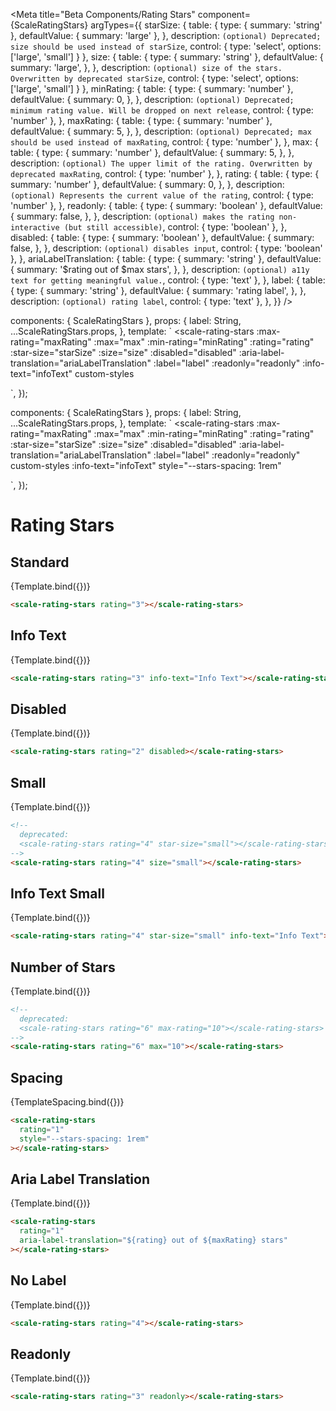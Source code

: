 
<Meta
  title="Beta Components/Rating Stars"
  component={ScaleRatingStars}
  argTypes={{
    starSize: {
      table: {
        type: { summary: 'string' },
        defaultValue: { summary: 'large' },
      },
      description: `(optional) Deprecated; size should be used instead of starSize`,
      control: { type: 'select', options: ['large', 'small'] }
    },
    size: {
      table: {
        type: { summary: 'string' },
        defaultValue: {
          summary: 'large',
        },
      },
      description: `(optional) size of the stars. Overwritten by deprecated starSize`,
      control: { type: 'select', options: ['large', 'small'] }
    },
    minRating: {
      table: {
        type: { summary: 'number' },
        defaultValue: {
          summary: 0,
        },
      },
      description: `(optional) Deprecated; minimum rating value. Will be dropped on next release`,
      control: { type: 'number' },
    },
    maxRating: {
      table: {
        type: { summary: 'number' },
        defaultValue: {
          summary: 5,
        },
      },
      description: `(optional) Deprecated; max should be used instead of maxRating`,
      control: { type: 'number' },
    },
    max: {
      table: {
        type: { summary: 'number' },
        defaultValue: {
          summary: 5,
        },
      },
      description: `(optional) The upper limit of the rating. Overwritten by deprecated maxRating`,
      control: { type: 'number' },
    },
    rating: {
      table: {
        type: { summary: 'number' },
        defaultValue: {
          summary: 0,
        },
      },
      description: `(optional) Represents the current value of the rating`,
      control: { type: 'number' },
    },
    readonly: {
      table: {
        type: { summary: 'boolean' },
        defaultValue: {
          summary: false,
        },
      },
      description: `(optional) makes the rating non-interactive (but still accessible)`,
      control: { type: 'boolean' },
    },
    disabled: {
      table: {
        type: { summary: 'boolean' },
        defaultValue: {
          summary: false,
        },
      },
      description: `(optional) disables input`,
      control: { type: 'boolean' },
    },
    ariaLabelTranslation: {
      table: {
        type: { summary: 'string' },
        defaultValue: {
          summary: '$rating out of $max stars',
        },
      },
      description: `(optional) a11y text for getting meaningful value.`,
      control: { type: 'text' },
    },
    label: {
      table: {
        type: { summary: 'string' },
        defaultValue: {
          summary: 'rating label',
        },
      },
      description: `(optional) rating label`,
      control: { type: 'text' },
    },
  }}
/>

  components: { ScaleRatingStars },
  props: {
    label: String,
    ...ScaleRatingStars.props,
  },
  template: `
  <scale-rating-stars
    :max-rating="maxRating"
    :max="max"
    :min-rating="minRating"
    :rating="rating"
    :star-size="starSize"
    :size="size"
    :disabled="disabled"
    :aria-label-translation="ariaLabelTranslation"
    :label="label"
    :readonly="readonly"
    :info-text="infoText"
    custom-styles
  >
  </scale-rating-stars>
    `,
});

  components: { ScaleRatingStars },
  props: {
    label: String,
    ...ScaleRatingStars.props,
  },
  template: `
  <scale-rating-stars
    :max-rating="maxRating"
    :max="max"
    :min-rating="minRating"
    :rating="rating"
    :star-size="starSize"
    :size="size"
    :disabled="disabled"
    :aria-label-translation="ariaLabelTranslation"
    :label="label"
    :readonly="readonly"
    custom-styles
    :info-text="infoText"
    style="--stars-spacing: 1rem"
  >
  </scale-rating-stars>
    `,
});

# Rating Stars

## Standard

<Canvas withSource="none">
  <Story
    name="Standard"
    args={{
      label: "Rating Label",
      rating: 3,
    }}
  >
    {Template.bind({})}
  </Story>
</Canvas>

<ArgsTable story="Standard" />

```html
<scale-rating-stars rating="3"></scale-rating-stars>
```

## Info Text

<Canvas withSource="none">
  <Story
    name="Info Text"
    args={{
      label: "Rating Label",
      rating: 3,
      infoText: "Info Text"
    }}
  >
    {Template.bind({})}
  </Story>
</Canvas>

```html
<scale-rating-stars rating="3" info-text="Info Text"></scale-rating-stars>
```

## Disabled

<Canvas withSource="none">
  <Story
    name="Disabled"
    args={{
      label: "Rating Label",
      disabled: true,
      rating: 2,
    }}
  >
    {Template.bind({})}
  </Story>
</Canvas>

```html
<scale-rating-stars rating="2" disabled></scale-rating-stars>
```

## Small

<Canvas withSource="none">
  <Story
    name="Small"
    args={{
      label: "Rating Label",
      rating: 4,
      starSize: 'small',
    }}
  >
    {Template.bind({})}
  </Story>
</Canvas>

```html
<!-- 
  deprecated:
  <scale-rating-stars rating="4" star-size="small"></scale-rating-stars>
-->
<scale-rating-stars rating="4" size="small"></scale-rating-stars>
```

## Info Text Small

<Canvas withSource="none">
  <Story
    name="Info Text Small"
    args={{
      label: "Rating Label",
      rating: 4,
      starSize: 'small',
      infoText: "Info Text"
    }}
  >
    {Template.bind({})}
  </Story>
</Canvas>

```html
<scale-rating-stars rating="4" star-size="small" info-text="Info Text"></scale-rating-stars>
```

## Number of Stars

<Canvas withSource="none">
  <Story
    name="Number of Stars"
    args={{
      label: "Rating Label",
      rating: 6,
      maxRating: 10,
    }}
  >
    {Template.bind({})}
  </Story>
</Canvas>

```html
<!-- 
  deprecated:
  <scale-rating-stars rating="6" max-rating="10"></scale-rating-stars>
-->
<scale-rating-stars rating="6" max="10"></scale-rating-stars>
```

## Spacing

<Canvas withSource="none">
  <Story
    name="Spacing"
    args={{
      label: "Rating Label",
      rating: 1,
      style: "--stars-spacing: 1rem",
    }}
  >
    {TemplateSpacing.bind({})}
  </Story>
</Canvas>

```html
<scale-rating-stars
  rating="1"
  style="--stars-spacing: 1rem"
></scale-rating-stars>
```

## Aria Label Translation

<Canvas withSource="none">
  <Story
    name="Aria Label Translation"
    args={{
      label: "Rating Label",
      rating: 1,
      ariaLabelTranslation: "${rating} out of ${maxRating} stars",
    }}
  >
    {Template.bind({})}
  </Story>
</Canvas>

```html
<scale-rating-stars
  rating="1"
  aria-label-translation="${rating} out of ${maxRating} stars"
></scale-rating-stars>
```

## No Label

<Canvas withSource="none">
  <Story
    name="No Label"
    args={{
      rating: 4,
    }}
  >
    {Template.bind({})}
  </Story>
</Canvas>

```html
<scale-rating-stars rating="4"></scale-rating-stars>
```

## Readonly

<Canvas withSource="none">
  <Story
    name="Readonly"
    args={{
      label: "Rating Label",
      rating: 3,
      readonly: true
    }}
  >
    {Template.bind({})}
  </Story>
</Canvas>

```html
<scale-rating-stars rating="3" readonly></scale-rating-stars>
```
